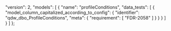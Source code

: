   "version": 2,
  "models": [
    {
      "name": "profileConditions",
      "data_tests": [
        {
          "model_column_capitalized_according_to_config": {
            "identifier": "qdw_dbo_ProfileConditions",
            "meta": {
              "requirement": [
                "FDR-2058"
              ]
            }
          }
        }
      ]
    }
  ]
};
